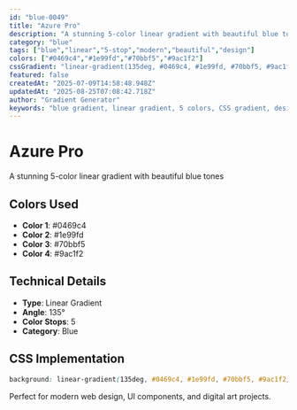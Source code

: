 ```yaml
---
id: "blue-0049"
title: "Azure Pro"
description: "A stunning 5-color linear gradient with beautiful blue tones"
category: "blue"
tags: ["blue","linear","5-stop","modern","beautiful","design"]
colors: ["#0469c4","#1e99fd","#70bbf5","#9ac1f2"]
cssGradient: "linear-gradient(135deg, #0469c4, #1e99fd, #70bbf5, #9ac1f2)"
featured: false
createdAt: "2025-07-09T14:58:48.948Z"
updatedAt: "2025-08-25T07:08:42.718Z"
author: "Gradient Generator"
keywords: "blue gradient, linear gradient, 5 colors, CSS gradient, design, #0469c4, #1e99fd, #70bbf5, #9ac1f2"
---
```


# Azure Pro

A stunning 5-color linear gradient with beautiful blue tones

## Colors Used
- **Color 1**: #0469c4
- **Color 2**: #1e99fd
- **Color 3**: #70bbf5
- **Color 4**: #9ac1f2

## Technical Details
- **Type**: Linear Gradient
- **Angle**: 135°
- **Color Stops**: 5
- **Category**: Blue

## CSS Implementation
```css
background: linear-gradient(135deg, #0469c4, #1e99fd, #70bbf5, #9ac1f2);
```

Perfect for modern web design, UI components, and digital art projects.
